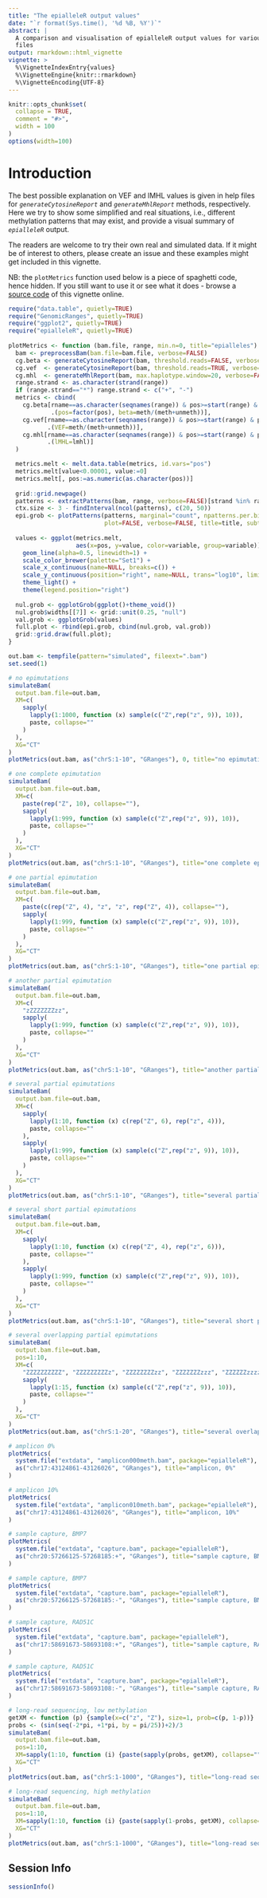 ```yaml
---
title: "The epialleleR output values"
date: "`r format(Sys.time(), '%d %B, %Y')`"
abstract: |
  A comparison and visualisation of epialleleR output values for various input
  files
output: rmarkdown::html_vignette
vignette: >
  %\VignetteIndexEntry{values}
  %\VignetteEngine{knitr::rmarkdown}
  %\VignetteEncoding{UTF-8}
---
```


```r
knitr::opts_chunk$set(
  collapse = TRUE,
  comment = "#>",
  width = 100
)
options(width=100)
```

# Introduction

The best possible explanation on VEF and lMHL values is given in help files for
*`generateCytosineReport`* and *`generateMhlReport`* methods, respectively.
Here we try to show some simplified and real situations,
i.e., different methylation patterns that may exist, and provide a visual
summary of *`epialleleR`* output.

The readers are welcome to try their own real and simulated data. If it might
be of interest to others, please create an issue and these examples might get
included in this vignette.

NB: the `plotMetrics` function used below is a piece of spaghetti code, hence
hidden. If you still want to use it or see what it does - browse a
[source code](https://github.com/BBCG/epialleleR/blob/devel/vignettes/values.Rmd)
of this vignette online.


```r
require("data.table", quietly=TRUE)
require("GenomicRanges", quietly=TRUE)
require("ggplot2", quietly=TRUE)
require("epialleleR", quietly=TRUE)
  
plotMetrics <- function (bam.file, range, min.n=0, title="epialleles") {
  bam <- preprocessBam(bam.file=bam.file, verbose=FALSE)
  cg.beta <- generateCytosineReport(bam, threshold.reads=FALSE, verbose=FALSE)
  cg.vef  <- generateCytosineReport(bam, threshold.reads=TRUE, verbose=FALSE)
  cg.mhl  <- generateMhlReport(bam, max.haplotype.window=20, verbose=FALSE)
  range.strand <- as.character(strand(range))
  if (range.strand=="*") range.strand <- c("+", "-")
  metrics <- cbind(
    cg.beta[rname==as.character(seqnames(range)) & pos>=start(range) & pos<=end(range) & strand %in% range.strand,
            .(pos=factor(pos), beta=meth/(meth+unmeth))],
    cg.vef[rname==as.character(seqnames(range)) & pos>=start(range) & pos<=end(range)  & strand %in% range.strand,
           .(VEF=meth/(meth+unmeth))],
    cg.mhl[rname==as.character(seqnames(range)) & pos>=start(range) & pos<=end(range)  & strand %in% range.strand,
           .(lMHL=lmhl)]
  )

  metrics.melt <- melt.data.table(metrics, id.vars="pos")
  metrics.melt[value<0.00001, value:=0]
  metrics.melt[, pos:=as.numeric(as.character(pos))]
  
  grid::grid.newpage()
  patterns <- extractPatterns(bam, range, verbose=FALSE)[strand %in% range.strand]
  ctx.size <- 3 - findInterval(ncol(patterns), c(20, 50))
  epi.grob <- plotPatterns(patterns, marginal="count", npatterns.per.bin=Inf, context.size=ctx.size,
                           plot=FALSE, verbose=FALSE, title=title, subtitle=NULL)
  
  values <- ggplot(metrics.melt,
                   aes(x=pos, y=value, color=variable, group=variable)) +
    geom_line(alpha=0.5, linewidth=1) +
    scale_color_brewer(palette="Set1") +
    scale_x_continuous(name=NULL, breaks=c()) +
    scale_y_continuous(position="right", name=NULL, trans="log10", limits=c(0.00001,1), breaks=10**-c(0:5)) +
    theme_light() +
    theme(legend.position="right")
  
  nul.grob <- ggplotGrob(ggplot()+theme_void())
  nul.grob$widths[[7]] <- grid::unit(0.25, "null")
  val.grob <- ggplotGrob(values)
  full.plot <- rbind(epi.grob, cbind(nul.grob, val.grob))
  grid::grid.draw(full.plot);
}

```


```r
out.bam <- tempfile(pattern="simulated", fileext=".bam")
set.seed(1)

# no epimutations
simulateBam(
  output.bam.file=out.bam,
  XM=c(
    sapply(
      lapply(1:1000, function (x) sample(c("Z",rep("z", 9)), 10)),
      paste, collapse=""
    )
  ),
  XG="CT"
)
plotMetrics(out.bam, as("chrS:1-10", "GRanges"), 0, title="no epimutations")

# one complete epimutation
simulateBam(
  output.bam.file=out.bam,
  XM=c(
    paste(rep("Z", 10), collapse=""),
    sapply(
      lapply(1:999, function (x) sample(c("Z",rep("z", 9)), 10)),
      paste, collapse=""
    )
  ),
  XG="CT"
)
plotMetrics(out.bam, as("chrS:1-10", "GRanges"), title="one complete epimutation")

# one partial epimutation
simulateBam(
  output.bam.file=out.bam,
  XM=c(
    paste(c(rep("Z", 4), "z", "z", rep("Z", 4)), collapse=""),
    sapply(
      lapply(1:999, function (x) sample(c("Z",rep("z", 9)), 10)),
      paste, collapse=""
    )
  ),
  XG="CT"
)
plotMetrics(out.bam, as("chrS:1-10", "GRanges"), title="one partial epimutation")

# another partial epimutation
simulateBam(
  output.bam.file=out.bam,
  XM=c(
    "zZZZZZZZzz",
    sapply(
      lapply(1:999, function (x) sample(c("Z",rep("z", 9)), 10)),
      paste, collapse=""
    )
  ),
  XG="CT"
)
plotMetrics(out.bam, as("chrS:1-10", "GRanges"), title="another partial epimutation")

# several partial epimutations
simulateBam(
  output.bam.file=out.bam,
  XM=c(
    sapply(
      lapply(1:10, function (x) c(rep("Z", 6), rep("z", 4))),
      paste, collapse=""
    ),
    sapply(
      lapply(1:999, function (x) sample(c("Z",rep("z", 9)), 10)),
      paste, collapse=""
    )
  ),
  XG="CT"
)
plotMetrics(out.bam, as("chrS:1-10", "GRanges"), title="several partial epimutations")

# several short partial epimutations
simulateBam(
  output.bam.file=out.bam,
  XM=c(
    sapply(
      lapply(1:10, function (x) c(rep("Z", 4), rep("z", 6))),
      paste, collapse=""
    ),
    sapply(
      lapply(1:999, function (x) sample(c("Z",rep("z", 9)), 10)),
      paste, collapse=""
    )
  ),
  XG="CT"
)
plotMetrics(out.bam, as("chrS:1-10", "GRanges"), title="several short partial epimutations")

# several overlapping partial epimutations
simulateBam(
  output.bam.file=out.bam,
  pos=1:10,
  XM=c(
    "ZZZZZZZZZZ", "ZZZZZZZZZz", "ZZZZZZZZzz", "ZZZZZZZzzz", "ZZZZZZzzzz",
    sapply(
      lapply(1:15, function (x) sample(c("Z",rep("z", 9)), 10)),
      paste, collapse=""
    )
  ),
  XG="CT"
)
plotMetrics(out.bam, as("chrS:1-20", "GRanges"), title="several overlapping partial epimutations")

# amplicon 0%
plotMetrics(
  system.file("extdata", "amplicon000meth.bam", package="epialleleR"),
  as("chr17:43124861-43126026", "GRanges"), title="amplicon, 0%"
)

# amplicon 10%
plotMetrics(
  system.file("extdata", "amplicon010meth.bam", package="epialleleR"),
  as("chr17:43124861-43126026", "GRanges"), title="amplicon, 10%"
)

# sample capture, BMP7
plotMetrics(
  system.file("extdata", "capture.bam", package="epialleleR"),
  as("chr20:57266125-57268185:+", "GRanges"), title="sample capture, BMP7, + strand"
)

# sample capture, BMP7
plotMetrics(
  system.file("extdata", "capture.bam", package="epialleleR"),
  as("chr20:57266125-57268185:-", "GRanges"), title="sample capture, BMP7, - strand"
)

# sample capture, RAD51C
plotMetrics(
  system.file("extdata", "capture.bam", package="epialleleR"),
  as("chr17:58691673-58693108:+", "GRanges"), title="sample capture, RAD51C, + strand"
)

# sample capture, RAD51C
plotMetrics(
  system.file("extdata", "capture.bam", package="epialleleR"),
  as("chr17:58691673-58693108:-", "GRanges"), title="sample capture, RAD51C, - strand"
)

# long-read sequencing, low methylation
getXM <- function (p) {sample(x=c("z", "Z"), size=1, prob=c(p, 1-p))}
probs <- (sin(seq(-2*pi, +1*pi, by = pi/25))+2)/3
simulateBam(
  output.bam.file=out.bam,
  pos=1:10,
  XM=sapply(1:10, function (i) {paste(sapply(probs, getXM), collapse="")}),
  XG="CT"
)
plotMetrics(out.bam, as("chrS:1-1000", "GRanges"), title="long-read sequencing, low methylation")

# long-read sequencing, high methylation
simulateBam(
  output.bam.file=out.bam,
  pos=1:10,
  XM=sapply(1:10, function (i) {paste(sapply(1-probs, getXM), collapse="")}),
  XG="CT"
)
plotMetrics(out.bam, as("chrS:1-1000", "GRanges"), title="long-read sequencing, high methylation")

```


## Session Info

```r
sessionInfo()
```

